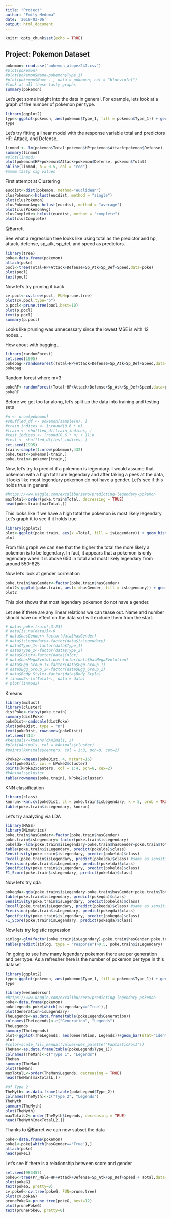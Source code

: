 ```yaml
---
title: "Project"
author: "Emily Medema"
date: '2019-03-06'
output: html_document
---
```


```r
knitr::opts_chunk$set(echo = TRUE)
```

## Project: Pokemon Dataset

```r
pokemon<-read.csv("pokemon_alopez247.csv")
#plot(pokemon)
#plot(pokemon$Name~pokemon$Type_1)
#plot(pokemon$Name~. , data = pokemon, col = "blueviolet")
#look at all those tasty graphs
summary(pokemon)

```

Let's get some insight into the data in general. For example, lets look at a graph of the number of pokemon per type.

```r
library(ggplot2)
type<-ggplot(pokemon, aes(pokemon$Type_1, fill = pokemon$Type_1)) + geom_histogram(stat="count", color = "black") + theme(axis.text.x = element_text(angle = 90, hjust = 1))
type
```


Let's try fitting a linear model with the response variable total and predictors HP, Attack, and Defense.

```r
linmod <- lm(pokemon$Total~pokemon$HP+pokemon$Attack+pokemon$Defense)
summary(linmod)
#plot(linmod)
plot(pokemon$HP+pokemon$Attack+pokemon$Defense, pokemon$Total)
abline(linmod, h = 0.5, col = "red")
#mmmm tasty sig values

```


First attempt at Clustering
```r
eucdist<-dist(pokemon, method="euclidean")
clusPokemon<-hclust(eucdist, method = "single")
plot(clusPokemon)
clusPokemonAvg<-hclust(eucdist, method = "average")
plot(clusPokemonAvg)
clusComplete<-hclust(eucdist, method = "complete")
plot(clusComplete)
```

@Barrett

See what a regression tree looks like using total as the predictor and hp, attack, defense, sp_atk, sp_def, and speed as predictors.
```r
library(tree)
poke<-data.frame(pokemon)
attach(poke)
pocl<-tree(Total~HP+Attack+Defense+Sp_Atk+Sp_Def+Speed,data=poke)
plot(pocl)
text(pocl)
```

Now let's try pruning it back

```r
cv.pocl<-cv.tree(pocl, FUN=prune.tree)
plot(cv.pocl,type="b")
p.pocl<-prune.tree(pocl,best=10)
plot(p.pocl)
text(p.pocl)
summary(p.pocl)
```

Looks like pruning was unnecessary since the lowest MSE is with 12 nodes...

How about with bagging...

```r
library(randomForest)
set.seed(1995)
pokebag<-randomForest(Total~HP+Attack+Defense+Sp_Atk+Sp_Def+Speed,data=poke,mtry=6,importance=FALSE)
pokebag
```
Random forest where m=3
```r
pokeRF<-randomForest(Total~HP+Attack+Defense+Sp_Atk+Sp_Def+Speed,data=poke,mtry=3,importance=TRUE)
pokeRF
```


Before we get too far along, let's split up the data into training and testing sets
```r
#n <- nrow(pokemon)
#shuffled_df <- pokemon[sample(n), ]
#train_indices <- 1:round(0.6 * n)
#train <- shuffled_df[train_indices, ]
#test_indices <- (round(0.6 * n) + 1):n
#test <- shuffled_df[test_indices, ]
set.seed(1995)
train<-sample(1:nrow(pokemon),432)
poke.test<-pokemon[-train,]
poke.train<-pokemon[train,]

```


Now, let's try to predict if a pokemon is legendary. I would assume that pokemon with a high total are legendary and after taking a peek at the data, it looks like most legendary pokemon do not have a gender. Let's see if this holds true in general.

```r
#https://www.kaggle.com/excaliburzero/predicting-legendary-pokemon
maxTotal<-order(poke.train$Total, decreasing = TRUE)
head(poke.train[maxTotal,])
```

This looks like if we have a high total the pokemon is most likely legendary. Let's graph it to see if it holds true

```r
library(ggplot2)
plot<-ggplot(poke.train, aes(x =Total, fill = isLegendary)) + geom_histogram()
plot
```

From this graph we can see that the higher the total the more likely a pokemon is to be legendary. In fact, it appears that a pokemon is only legendary when it is above 650 in total and most likely legendary from around 550-625

Now let's look at gender correlation

```r
poke.train$hasGender<-factor(poke.train$hasGender)
plot2<-ggplot(poke.train, aes(x =hasGender, fill = isLegendary)) + geom_bar()
plot2
```

This plot shows that most legendary pokemon do not have a gender.

Let see if there are any linear relations we can tease out. Name and number should have no effect on the data so I will exclude them from the start.

```r
# data<-poke.train[,3:23]
# data[is.na(data)]<-0
# data$hasGender<-factor(data$hasGender)
# data$isLegendary<-factor(data$isLegendary)
# data$Type_1<-factor(data$Type_1)
# data$Type_2<-factor(data$Type_2)
# data$Color<-factor(data$Color)
# data$hasMegaEvolution<-factor(data$hasMegaEvolution)
# data$Egg_Group_1<-factor(data$Egg_Group_1)
# data$Egg_Group_2<-factor(data$Egg_Group_2)
# data$Body_Style<-factor(data$Body_Style)
# linmod2<-lm(Total~., data = data)
# plot(linmod2)

```

Kmeans


```r
library(mclust)
library(cluster)
distPoke<-daisy(poke.train)
summary(distPoke)
pokeDist<-cmdscale(distPoke)
plot(pokeDist, type = "n")
text(pokeDist, rownames(pokeDist))
set.seed(413)
#kAnimals<-kmeans(dAnimals, 3)
#plot(dAnimals, col = kAnimals$cluster)
#points(kAnimals$centers, col = 1:3, pch=8, cex=2)

kPoke2<-kmeans(pokeDist, 4, nstart=16)
plot(pokeDist, col = kPoke2$cluster)
points(kPoke2$centers, col = 1:4, pch=8, cex=2)
#kAnimals$cluster
table(rownames(poke.train), kPoke2$cluster)
```

KNN classification

```r
library(class)
knnrun<-knn.cv(pokeDist, cl = poke.train$isLegendary, k = 5, prob = TRUE)
table(poke.train$isLegendary, knnrun)
```


Let's try analyzing via LDA

```r
library(MASS)
library(MLmetrics)
poke.train$hasGender<-factor(poke.train$hasGender)
poke.train$isLegendary<-factor(poke.train$isLegendary)
pokelda<-lda(poke.train$isLegendary~poke.train$hasGender+poke.train$Total)
table(poke.train$isLegendary, predict(pokelda)$class)
Sensitivity(poke.train$isLegendary, predict(pokelda)$class)
Recall(poke.train$isLegendary, predict(pokelda)$class) #same as sensitivity
Precision(poke.train$isLegendary, predict(pokelda)$class)
Specificity(poke.train$isLegendary, predict(pokelda)$class)
F1_Score(poke.train$isLegendary, predict(pokelda)$class)
```

Now let's try qda

```r

pokeqda<-qda(poke.train$isLegendary~poke.train$hasGender+poke.train$Total)
table(poke.train$isLegendary, predict(pokeqda)$class)
Sensitivity(poke.train$isLegendary, predict(pokelda)$class)
Recall(poke.train$isLegendary, predict(pokeqda)$class) #same as sensitivity
Precision(poke.train$isLegendary, predict(pokeqda)$class)
Specificity(poke.train$isLegendary, predict(pokeqda)$class)
F1_Score(poke.train$isLegendary, predict(pokeqda)$class)
```

Now lets try logistic regression

```r
simlog<-glm(factor(poke.train$isLegendary)~poke.train$hasGender+poke.train$Total, family = "binomial")
table(predict(simlog, type = "response")>0.5, poke.train$isLegendary)
```


I'm going to see how many legendary pokemon there are per generation and per type. As a refresher here is the number of pokemon per type in this dataset
```r
library(ggplot2)
type<-ggplot(pokemon, aes(pokemon$Type_1, fill = pokemon$Type_1)) + geom_histogram(stat="count", color = "black") + theme(axis.text.x = element_text(angle = 90, hjust = 1))
type
```

```r
library(wesanderson)
#https://www.kaggle.com/excaliburzero/predicting-legendary-pokemon
poke<-data.frame(pokemon)
pokeLegend<-poke[which(isLegendary=='True'),]
plot(Generation~isLegendary)
TheLegends<-as.data.frame(table(pokeLegend$Generation))
colnames(TheLegends)<-c("Generation", "Legends")
TheLegends
summary(TheLegends)
plot<-ggplot(TheLegends, aes(Generation, Legends))+geom_bar(stat="identity")
plot
#color=scale_fill_manual(values=wes_palette("FantasticFox1"))
TheMan<-as.data.frame(table(pokeLegend$Type_1))
colnames(TheMan)<-c("Type 1", "Legends")
TheMan
summary(TheMan)
plot(TheMan)
maxTotalL<-order(TheMan$Legends, decreasing = TRUE)
head(TheMan[maxTotalL,])

#Of Type 2
TheMyth<-as.data.frame(table(pokeLegend$Type_2))
colnames(TheMyth)<-c("Type 2", "Legends")
TheMyth
summary(TheMyth)
plot(TheMyth)
maxTotalL2<-order(TheMyth$Legends, decreasing = TRUE)
head(TheMyth[maxTotalL2,])
```


Thanks to @Barret we can now subset the data

```r
poke<-data.frame(pokemon)
poke1<-poke[which(hasGender=='True'),]
attach(poke)
head(poke1)
```

Let's see if there is a relationship between score and gender

```r
set.seed(983457)
pokeG<-tree(Pr_Male~HP+Attack+Defense+Sp_Atk+Sp_Def+Speed + Total,data=poke1)
plot(pokeG)
text(pokeG, pretty=0)
cv.pokeG<-cv.tree(pokeG, FUN=prune.tree)
plot(cv.pokeG)
prunePokeG<-prune.tree(pokeG, best=12)
plot(prunePokeG)
text(prunePokeG, pretty=0)
```


